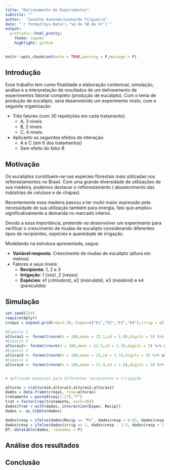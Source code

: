 ```yaml
---
title: "Delineamento de Experimentos"
subtitle: ""
author:  "Jonatha Azevedo/Leonardo Filgueira"
date: "`r format(Sys.Date(),'%d de %B de %Y')`"
output:
  prettydoc::html_pretty:
    theme: cayman
    highlight: github
---
```



```r
knitr::opts_chunk$set(echo = TRUE,warning = F,message = F)
```


## Introdução

Esse trabalho tem como finalidade a elaboração contextual, simulação, análise e a interpretação de resultados de um delineamento de experimentos fatorial completo (produção de eucalipto). Com o tema de produção de eucalipto, será desenvolvido um experimento misto, com a seguinte organização: 

  - Três fatores (com 30 repetições em cada tratamento):
      - A, 3 níveis
      - B, 2 níveis 
      - C, 4 níveis

  - Aplicanto os seguintes efeitos de interação: 
      -  A e C (em 6 dos tratamentos)
      - Sem efeito do fator B
      
      

## Motivação
      
Os eucaliptos constituem-se nas espécies florestais mais utilizadas nos
reflorestamentos no Brasil. Com uma grande diversidade de utilizações de sua madeira, podemos destacar o reflorestamento ( abastecimento das indústrias de celulose e de chapas).

Recentemente essa madeira passou a ter muito maior expressão pela necessidade de
sua utilização também para energia, fato que ampliou significativamente a demanda no
mercado interno.

Devido a essa importância, pretende-se desenvolver um experimento para verificar o crescimento de mudas de eucalipto considerando diferentes tipos de recipientes, espécies e quantidade de irrigação. 

Modelando na estrutura apresentada, segue:

  - **Variável resposta**: Crescimento de mudas de eucalipto (altura em metros)
  - Fatores e seus níveis:
    - **Recipiente**: 1, 2 e 3
    - **Irrigação**: 1 (vez) ,2 (vezes)
    - **Espécies**: e1 (*citriodora*), e2 (*maculata*), e3 (*maidenii*) e e4 (*paniculata*)


## Simulação

```r
set.seed(234)
require(dplyr)
croqui = expand.grid(rep=1:30, Espec=c("E1","E2","E3","E4"),irrig = c(1,2), Recip=c("R1","R2",'R3'))

#Especie 1
alturas1 <- format(rnorm(n = 180,mean = 22.1,sd = 1.8),digits = 3) %>% as.numeric()
#Especie 2
alturas2<- format(rnorm(n = 180,mean = 22.5,sd = 1.3),digits = 3) %>% as.numeric()
#Especie 3
alturas3 <- format(rnorm(n = 180,mean = 23,sd = 1.7),digits = 3) %>% as.numeric()
#Especie 4
alturas4 <- format(rnorm(n = 180,mean = 21.4,sd = 1.8),digits = 3) %>% as.numeric()


# aplicando mudancas para diferentes recipientes e irrigação

alturas = c(alturas4,alturas3,alturas2,alturas1)
dados = data.frame(croqui, resp=alturas)
tratamento = paste0(seq(1:27),"T")
trat = factor(rep(tratamento, each=30))
dados$Trat = with(dados, interaction(Espec, Recip))
dados <- as_tibble(dados)


```

```r

dados$resp = ifelse(dados$Recip == "R1", dados$resp + 0.03, dados$resp + 1.2)
dados$resp = ifelse(dados$irrig == 1, dados$resp - 1.5, dados$resp + 1.5)
DT::datatable(dados, rownames = F)
```



## Análise dos resultados


## Conclusão
